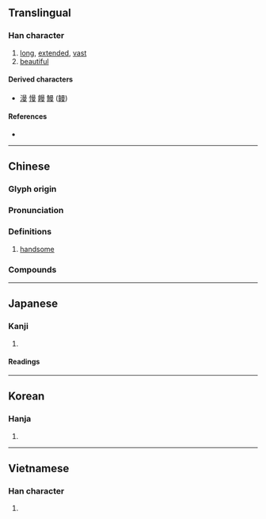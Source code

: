{{character info/new}}
==Translingual==

===Han character===
{{Han char|rn=73|rad=曰|as=07|sn=11|four=60407|canj=AWLE|ids=⿳日罒又}}

# [[long]], [[extended]], [[vast]]
# [[beautiful]]

====Derived characters====
* [[漫]] [[慢]] [[饅]] [[鰻]] ([[鳗]])

====References====
* {{Han ref|kx=0503.020|dkj=14298|dj=0876.040|hdz=10399.150|uh=66FC|ud=26364|bh=B0D2|bd=45266}}

----

==Chinese==
{{zh-forms}}

===Glyph origin===
{{Han etym}}

===Pronunciation===
{{zh-pron
|m=màn
|c=maan6
|mn=bān/qz,xm,zz:boān
|mc=y
|oc=y
|ma=
|cat=a
}}

===Definitions===
{{zh-hanzi}}

# [[handsome]]
===Compounds===
{{zh-der|布希曼|安曼|土庫曼|曼妙|曼荼羅|曼延|曼暖|曼羨|曼儂|曼徹斯特|曼麗|曼睩|曼靡|曼波|曼衍|曼壽|曼聲|曼陀林|曼辭|曼澤|曼哈坦島|曼陀羅|曼荊|曼鬋|曼谷|阿利曼|靡曼|輕歌曼舞|羅曼蒂克|阿曼|諾曼第|羅曼史|諾曼人|莫曼斯克}}
----

==Japanese==

===Kanji===
{{ja-kanji|grade=|rs=曰07}}

# {{defn|lang=ja|sort=曰07}}

====Readings====
{{ja-readings|goon=まん,もん|kanon=ばん|kun=なが-い,ひ-く,ひろ-い}}

----

==Korean==

===Hanja===
{{ko-hanja|hangeul=만|eumhun=|rv=man|mr=man|y=man}}

# {{defn|lang=ko|sort=曰07}}

----

==Vietnamese==

===Han character===
{{vi-hantu|[[man]], [[mạn]]|rs=曰07}}

# {{defn|lang=vi|sort=曰07}}